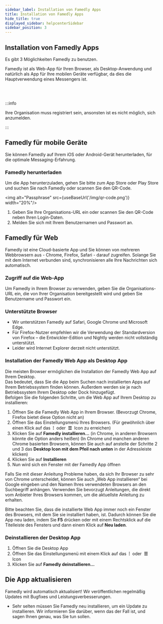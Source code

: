 ```yaml
---
sidebar_label: Installation von Famedly Apps
title: Installation von Famedly Apps
hide_title: true
displayed_sidebar: helpcenterSidebar
sidebar_position: 3
---
```



<div class="hero hero--primary">
  <div class="container">
    <h2 class="hero__title">Installation von Famedly Apps</h2>
    <p class="hero__subtitle">Es gibt 3 Möglichkeiten Famedly zu benutzen.</p>
    <p>Famedly ist als Web-App für Ihren Browser, als Desktop-Anwendung und natürlich als App für Ihre mobilen Geräte verfügbar, da dies die Hauptverwendung eines Messengers ist.</p>
  </div>
</div>
<br></br>

:::info

Ihre Organisation muss registriert sein, ansonsten ist es nicht möglich, sich anzumelden.

:::

## Famedly für mobile Geräte

Sie können Famedly auf Ihrem iOS oder Android-Gerät herunterladen, für die optimale Messaging-Erfahrung.

### Famedly herunterladen

Um die App herunterzuladen, gehen Sie bitte zum App Store oder Play Store und suchen Sie nach Famedly oder scannen Sie den QR-Code.

<img alt="Passphrase" src={useBaseUrl('/img/qr-code.png')} width="20%"/>

1.  Geben Sie Ihre Organisations-URL ein oder scannen Sie den QR-Code neben Ihren Login-Daten.
2.  Melden Sie sich mit Ihrem Benutzernamen und Passwort an.

## Famedly für Web

Famedly ist eine Cloud-basierte App und Sie können von mehreren Webbrowsern aus - Chrome, Firefox, Safari - darauf zugreifen. Solange Sie mit dem Internet verbunden sind, synchronisieren alle Ihre Nachrichten sich automatisch.

### Zugriff auf die Web-App

Um Famedly in Ihrem Browser zu verwenden, geben Sie die Organisations-URL ein, die von Ihrer Organisation bereitgestellt wird und geben Sie Benutzername und Passwort ein. 

### Unterstützte Browser

-   Wir unterstützen Famedly auf Safari, Google Chrome und Microsoft Edge.
-   Für Firefox-Nutzer empfehlen wir die Verwendung der Standardversion von Firefox – die Entwickler-Edition und Nightly werden nicht vollständig unterstützt. 
-   Leider wird Internet Explorer derzeit nicht unterstützt.

### Installation der Famedly Web App als Desktop App

Die meisten Browser ermöglichen die Installation der Famedly Web App auf Ihrem Desktop.  
Das bedeutet, dass Sie die App beim Suchen nach installierten Apps auf Ihrem Betriebssystem finden können. Außerdem werden sie je nach Betriebssystem Ihrem Desktop oder Dock hinzugefügt.  
Befolgen Sie die folgenden Schritte, um die Web App auf Ihrem Desktop zu installieren: 

1. Öffnen Sie die Famedly Web App in Ihrem Browser. (Bevorzugt Chrome, Firefox bietet diese Option nicht an)
2. Öffnen Sie das Einstellungsmenü Ihres Browsers. (Für gewöhnlich über einen Klick auf das &nbsp;**⁝**&nbsp; oder &nbsp;**☰**&nbsp; Icon zu erreichen)
3. Klicken Sie auf **Famedly installieren...** (in Chrome, in anderen Browsern könnte die Option anders heißen)
(In Chrome und manchen anderen Chrome basierten Browsern, können Sie auch auf anstelle der Schritte 2 und 3 das **Desktop Icon mit dem Pfeil nach unten** in der Adressleiste klicken)
4. Klicken Sie auf **Installieren**
5. Nun wird sich ein Fenster mit der Famedly App öffnen

Falls Sie mit dieser Anleitung Probleme haben, da sich Ihr Browser zu sehr von Chrome unterscheidet, können Sie auch „Web App installieren“ bei Google eingeben und den Namen Ihres verwendeten Browsers an den Suchbegriff anhängen. Verwenden Sie bevorzugt Anleitungen, die direkt vom Anbieter Ihres Browsers kommen, um die aktuellste Anleitung zu erhalten. 

Bitte beachten Sie, dass die installierte Web App immer noch ein Fenster des Browsers, mit dem Sie sie installiert haben, ist. Dadurch können Sie die App neu laden, indem Sie **F5** drücken oder mit einem Rechtsklick auf die Titelleiste des Fensters und dann einem Klick auf **Neu laden**.

### Deinstallieren der Desktop App

1. Öffnen Sie die Desktop App
2. Öffnen Sie das Einstellungsmenü mit einem Klick auf das &nbsp;**⁝**&nbsp; oder &nbsp;**☰**&nbsp; Icon
3. Klicken Sie auf **Famedly deinstallieren...**

## Die App aktualisieren

Famedly wird automatisch aktualisiert! Wir veröffentlichen regelmäßig Updates mit Bugfixes und Leistungsverbesserungen.

-   Sehr selten müssen Sie Famedly neu installieren, um ein Update zu installieren. Wir informieren Sie darüber, wenn das der Fall ist, und sagen Ihnen genau, was Sie tun sollen.

